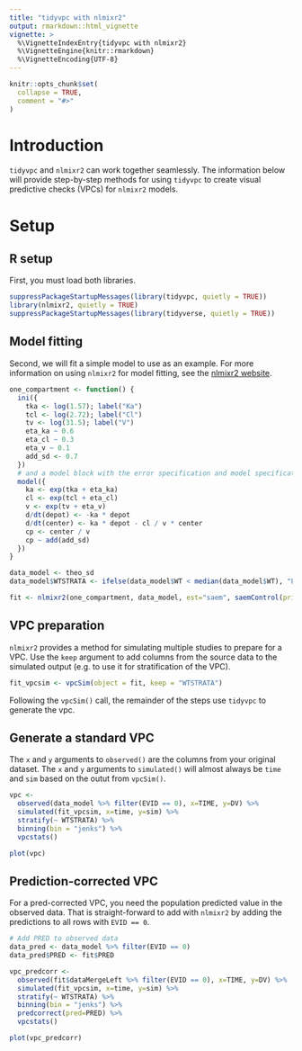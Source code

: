 ```yaml
---
title: "tidyvpc with nlmixr2"
output: rmarkdown::html_vignette
vignette: >
  %\VignetteIndexEntry{tidyvpc with nlmixr2}
  %\VignetteEngine{knitr::rmarkdown}
  %\VignetteEncoding{UTF-8}
---
```


```r
knitr::opts_chunk$set(
  collapse = TRUE,
  comment = "#>"
)
```

# Introduction

`tidyvpc` and `nlmixr2` can work together seamlessly.  The information below
will provide step-by-step methods for using `tidyvpc` to create visual
predictive checks (VPCs) for `nlmixr2` models.

# Setup

## R setup

First, you must load both libraries.

```r
suppressPackageStartupMessages(library(tidyvpc, quietly = TRUE))
library(nlmixr2, quietly = TRUE)
suppressPackageStartupMessages(library(tidyverse, quietly = TRUE))
```

## Model fitting

Second, we will fit a simple model to use as an example.  For more information
on using `nlmixr2` for model fitting, see the [nlmixr2 website](https://nlmixr2.org/).

```r
one_compartment <- function() {
  ini({
    tka <- log(1.57); label("Ka")
    tcl <- log(2.72); label("Cl")
    tv <- log(31.5); label("V")
    eta_ka ~ 0.6
    eta_cl ~ 0.3
    eta_v ~ 0.1
    add_sd <- 0.7
  })
  # and a model block with the error specification and model specification
  model({
    ka <- exp(tka + eta_ka)
    cl <- exp(tcl + eta_cl)
    v <- exp(tv + eta_v)
    d/dt(depot) <- -ka * depot
    d/dt(center) <- ka * depot - cl / v * center
    cp <- center / v
    cp ~ add(add_sd)
  })
}

data_model <- theo_sd
data_model$WTSTRATA <- ifelse(data_model$WT < median(data_model$WT), "Low weight", "High weight")

fit <- nlmixr2(one_compartment, data_model, est="saem", saemControl(print=0))
```

## VPC preparation

`nlmixr2` provides a method for simulating multiple studies to prepare for a
VPC.  Use the `keep` argument to add columns from the source data to the
simulated output (e.g. to use it for stratification of the VPC).

```r
fit_vpcsim <- vpcSim(object = fit, keep = "WTSTRATA")
```

Following the `vpcSim()` call, the remainder of the steps use `tidyvpc` to
generate the vpc.

## Generate a standard VPC

The `x` and `y` arguments to `observed()` are the columns from your original
dataset.  The `x` and `y` arguments to `simulated()` will almost always be
`time` and `sim` based on the outut from `vpcSim()`.

```r
vpc <-
  observed(data_model %>% filter(EVID == 0), x=TIME, y=DV) %>%
  simulated(fit_vpcsim, x=time, y=sim) %>%
  stratify(~ WTSTRATA) %>%
  binning(bin = "jenks") %>%
  vpcstats()
```

```r
plot(vpc)
```

## Prediction-corrected VPC

For a pred-corrected VPC, you need the population predicted value in the
observed data.  That is straight-forward to add with `nlmixr2` by adding the
predictions to all rows with `EVID == 0`.

```r
# Add PRED to observed data
data_pred <- data_model %>% filter(EVID == 0)
data_pred$PRED <- fit$PRED

vpc_predcorr <-
  observed(fit$dataMergeLeft %>% filter(EVID == 0), x=TIME, y=DV) %>%
  simulated(fit_vpcsim, x=time, y=sim) %>%
  stratify(~ WTSTRATA) %>%
  binning(bin = "jenks") %>%
  predcorrect(pred=PRED) %>%
  vpcstats()
```

```r
plot(vpc_predcorr)
```
